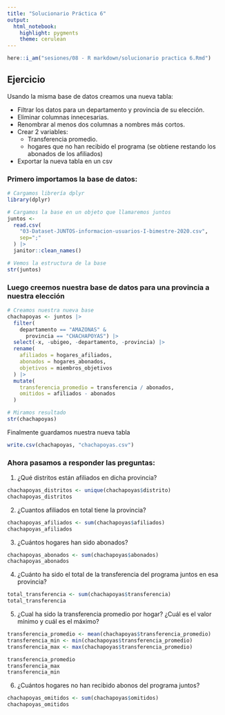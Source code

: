 ```yaml
---
title: "Solucionario Práctica 6"
output: 
  html_notebook: 
    highlight: pygments
    theme: cerulean
---
```


```r
here::i_am("sesiones/08 - R markdown/solucionario practica 6.Rmd")
```

## Ejercicio

Usando la misma base de datos creamos una nueva tabla:

-   Filtrar los datos para un departamento y provincia de su elección.
-   Eliminar columnas innecesarias.
-   Renombrar al menos dos columnas a nombres más cortos.
-   Crear 2 variables:
    -   Transferencia promedio.
    -   hogares que no han recibido el programa (se obtiene restando los abonados de los afiliados)
-   Exportar la nueva tabla en un csv

### Primero importamos la base de datos:

```r
# Cargamos librería dplyr
library(dplyr)

# Cargamos la base en un objeto que llamaremos juntos
juntos <-
  read.csv(
    "03-Dataset-JUNTOS-informacion-usuarios-I-bimestre-2020.csv",
    sep=";"
  ) |>
  janitor::clean_names()

# Vemos la estructura de la base
str(juntos)
```

### Luego creemos nuestra base de datos para una provincia a nuestra elección

```r
# Creamos nuestra nueva base
chachapoyas <- juntos |>
  filter(
    departamento == "AMAZONAS" &
      provincia == "CHACHAPOYAS") |>      
  select(-x, -ubigeo, -departamento, -provincia) |>   
  rename(                                 
    afiliados = hogares_afiliados,
    abonados = hogares_abonados,
    objetivos = miembros_objetivos
  ) |>
  mutate(                                 
    transferencia_promedio = transferencia / abonados,
    omitidos = afiliados - abonados
  )

# Miramos resultado
str(chachapoyas)
```

Finalmente guardamos nuestra nueva tabla

```r
write.csv(chachapoyas, "chachapoyas.csv")
```


### Ahora pasamos a responder las preguntas:

1. ¿Qué distritos están afiliados en dicha provincia?

```r
chachapoyas_distritos <- unique(chachapoyas$distrito)
chachapoyas_distritos
```



2. ¿Cuantos afiliados en total tiene la provincia?

```r
chachapoyas_afiliados <- sum(chachapoyas$afiliados)
chachapoyas_afiliados
```

3. ¿Cuántos hogares han sido abonados?

```r
chachapoyas_abonados <- sum(chachapoyas$abonados)
chachapoyas_abonados
```

4. ¿Cuánto ha sido el total de la transferencia del programa juntos en esa provincia?

```r
total_transferencia <- sum(chachapoyas$transferencia)
total_transferencia
```

5. ¿Cual ha sido la transferencia promedio por hogar? ¿Cuál es el valor mínimo y cuál es el máximo?

```r
transferencia_promedio <- mean(chachapoyas$transferencia_promedio)
transferencia_min <- min(chachapoyas$transferencia_promedio)
transferencia_max <- max(chachapoyas$transferencia_promedio)

transferencia_promedio
transferencia_max
transferencia_min
```

6. ¿Cuántos hogares no han recibido abonos del programa juntos?

```r
chachapoyas_omitidos <- sum(chachapoyas$omitidos)
chachapoyas_omitidos
```

